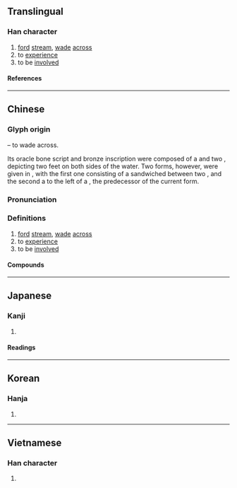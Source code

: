 {{also|渉}}
{{character info/new}}
==Translingual==

===Han character===
{{Han char|rn=85|rad=水|as=07|sn=10|four=31129|canj=EYLH|ids=⿰氵步}}

# [[ford]] [[stream]], [[wade]] [[across]]
# to [[experience]]
# to be [[involved]]

====References====
{{Han ref|kx=0626.130|dkj=17530|dj=1028.020|hdz=31621.020|uh=6D89}}

----

==Chinese==
{{zh-forms}}

===Glyph origin===
{{Han compound|水|步|ls=ic|t1=water|t2=walk}} – to wade across.

Its oracle bone script and bronze inscription were composed of a {{zh-l|*水}} and two {{zh-l|*止|toe}}, depicting two feet on both sides of the water. Two forms, however, were given in ''{{w|Showen}}'', with the first one consisting of a {{zh-l|*步}} sandwiched between two {{zh-l|*水}}, and the second a {{zh-l|*水}} to the left of a {{zh-l|*步}}, the predecessor of the current form.

===Pronunciation===
{{zh-pron
|m=shè
|c=sip3
|h=pfs=
|md=
|mn=sia̍p
|mn-t=siab8
|w=
|mc=y
|oc=y
|cat=v
}}

===Definitions===
{{zh-hanzi}}

# [[ford]] [[stream]], [[wade]] [[across]]
# to [[experience]]
# to be [[involved]]

====Compounds====
{{zh-der|干涉|涉及|涉外|涉笔|涉毒|涉赌|涉猎|涉老|涉密|涉农|涉枪|涉禽|涉讼|涉嫌|涉足}}

----

==Japanese==
{{ja-kanji forms|渉|涉}}

===Kanji===
{{ja-kanji|grade=|rs=水07|shin=渉}}

# {{defn|lang=ja|sort=水07}}

====Readings====
{{ja-readings
|goon=じょう<ぜふ, ちょう<てふ
|kanon=しょう<せふ, ちょう<てふ
|kun=わた-る, かかわる
}}

----

==Korean==

===Hanja===
{{ko-hanja|섭}}

# {{defn|lang=ko|sort=水07}}

----

==Vietnamese==

===Han character===
{{vi-readings|rs=水07|reading=thiệp}}

# {{defn|lang=vi|sort=水07}}